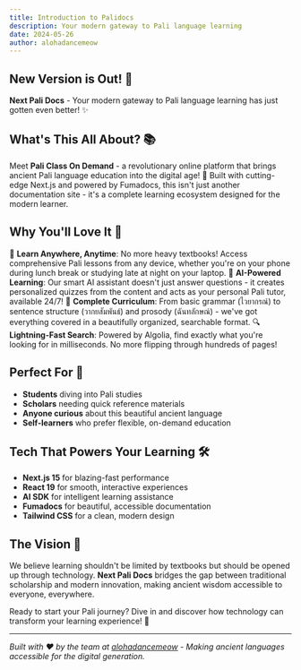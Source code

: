 ```yaml
---
title: Introduction to Palidocs
description: Your modern gateway to Pali language learning
date: 2024-05-26
author: alohadancemeow
---
```


## New Version is Out! 🎉

**Next Pali Docs** - Your modern gateway to Pali language learning has just gotten even better! ✨

## What's This All About? 📚

Meet **Pali Class On Demand** - a revolutionary online platform that brings ancient Pali language education into the digital age! 🚀 Built with cutting-edge Next.js and powered by Fumadocs, this isn't just another documentation site - it's a complete learning ecosystem designed for the modern learner.

## Why You'll Love It 💝

🌟 **Learn Anywhere, Anytime**: No more heavy textbooks! Access comprehensive Pali lessons from any device, whether you're on your phone during lunch break or studying late at night on your laptop.
🤖 **AI-Powered Learning**: Our smart AI assistant doesn't just answer questions - it creates personalized quizzes from the content and acts as your personal Pali tutor, available 24/7!
📖 **Complete Curriculum**: From basic grammar (ไวยากรณ์) to sentence structure (วากยสัมพันธ์) and prosody (ฉันทลักษณ์) - we've got everything covered in a beautifully organized, searchable format.
🔍 **Lightning-Fast Search**: Powered by Algolia, find exactly what you're looking for in milliseconds. No more flipping through hundreds of pages!

## Perfect For 🎯

- **Students** diving into Pali studies
- **Scholars** needing quick reference materials
- **Anyone curious** about this beautiful ancient language
- **Self-learners** who prefer flexible, on-demand education

## Tech That Powers Your Learning 🛠️

- **Next.js 15** for blazing-fast performance
- **React 19** for smooth, interactive experiences
- **AI SDK** for intelligent learning assistance
- **Fumadocs** for beautiful, accessible documentation
- **Tailwind CSS** for a clean, modern design

## The Vision 🌈

We believe learning shouldn't be limited by textbooks but should be opened up through technology. **Next Pali Docs** bridges the gap between traditional scholarship and modern innovation, making ancient wisdom accessible to everyone, everywhere.

Ready to start your Pali journey? Dive in and discover how technology can transform your learning experience! 🌟

---

_Built with ❤️ by the team at [alohadancemeow](https://github.com/alohadancemeow) - Making ancient languages accessible for the digital generation._
